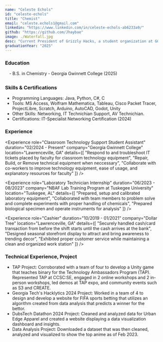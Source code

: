 ```yaml
---
name: "Celeste Echols"
id: "celeste-echols"
title: "Chemist"
email: "celeste.echols1@gmail.com"
linkedin: "https://www.linkedin.com/in/celeste-echols-ab6233a9/"
github: "https://github.com/Jhaybae"
image: ./Waterfall.jpg
desc: "Current President of Grizzly Hacks, a student organization at GGC that is focused on increasing students knowledge of hackathons and technology. I helped develop Pixel Arcade with my team Pixel8 for TAP in Fall 2024. I enjoy learning, gaming, and playing sports. I am a curious and detail-oriented person. "
graduationYear: "2025"
---
```


### Education
<div style="margin-left:1em; margin-bottom:2em">
- B.S. in Chemistry - Georgia Gwinnett College (2025)
</div>

### Skills & Certifications
<ul>
  <li> Programming Languages: Java, Python, C#, C </li>
  <li> Tools: MS Access, Wolfram Mathematica, Tableau, Cisco Packet Tracer, ProjectLibre, Scratch, Arduino, AutoCAD, Godot, Unity</li>
  <li>Other Skills: Networking, IT Technichian Support, AV Technichian.</li>
  <li>Certifications: IT-Specialist Networking Certification (2024)</li>
</ul>

### Experience
<Experience 
  role="Classroom Technology Support Student Assistant" 
  duration="02/2024 - Present" 
  company="Georgia Gwinnett College" 
  location="Lawrenceville, GA"
  details={[
    "Respond to and troubleshoot IT tickets placed by faculty for classroom technology equipment", 
    "Repair, Build, or Remove technical equipment when neccessary",
    "Collaborate with co-workers to improve technology equipment, ease of usage, and explanatory resources for faculty"
  ]}
/>

<Experience 
  role="Laboratory Technician Internship" 
  duration="06/2023 - 08/2023" 
  company="NBAF Lab Training Program at Tuskegee University" 
  location="Tuskegee, AL"
  details={[
    "Prepared, setup and calibrated laboratory equipment",
    "Collaborated with team members to problem solve and complete experiments with proper handling of chemicals",
    "Prepared biological specimen and operate instruments for analysis"
  ]}
/>

<Experience 
  role="Cashier" 
  duration="10/2019 - 01/2021" 
  company="Dollar Tree" 
  location="Lawrenceville, GA"
  details={[
    "Securely handled cash/card transaction from before the shift starts until the cash arrives at the bank",
    "Designed seasonal storefront display to attract and bring awareness to trending decor",
    "Exhibited proper customer service while maintaining a clean and organized work station"
  ]}
/>

### Technical Experience, Project
<ul>
  <li>TAP Project: Corroborated with a team of four to develop a Unity game that teaches binary for the Technology Ambassadors Program (TAP). Represented TAP at CCSC:SE, engaged in 2 online workshops and 2 in-person workshops, led demos at TAP expo, and community events such as S3 and CREATE.</li>
  <li>Georgia Tech's Hacklytics 2024 Project: Worked in a team of 4 to design and develop a website for FIFA sports betting that utilizes an algorithm created from data analysis that predicts a winner for the bettor.</li>
  <li>DubsTech Datathon 2024 Project: Cleaned and analyzed data for Urban Edge Apparel and created a website displaying a data visualization dashboard and insights.</li>
  <li>Data Analysis Project: Downloaded a dataset that was then cleaned, analyzed and visualized to show the top anime as of Feb 2023.</li>
</ul>
